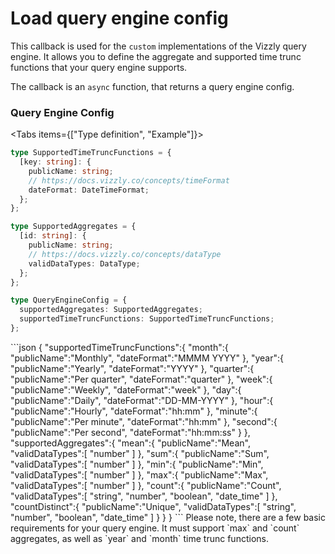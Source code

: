 
# Load query engine config

This callback is used for the `custom` implementations of the Vizzly query engine. It allows you to define the
aggregate and supported time trunc functions that your query engine supports.

The callback is an `async` function, that returns a query engine config.

### Query Engine Config

<Tabs items={["Type definition", "Example"]}>
  <Tab>

```typescript
type SupportedTimeTruncFunctions = {
  [key: string]: {
    publicName: string;
    // https://docs.vizzly.co/concepts/timeFormat
    dateFormat: DateTimeFormat;
  };
};

type SupportedAggregates = {
  [id: string]: {
    publicName: string;
    // https://docs.vizzly.co/concepts/dataType
    validDataTypes: DataType;
  };
};

type QueryEngineConfig = {
  supportedAggregates: SupportedAggregates;
  supportedTimeTruncFunctions: SupportedTimeTruncFunctions;
};
```

  </Tab>
  <Tab>
```json
{
  "supportedTimeTruncFunctions":{
    "month":{
        "publicName":"Monthly",
        "dateFormat":"MMMM YYYY"
    },
    "year":{
        "publicName":"Yearly",
        "dateFormat":"YYYY"
    },
    "quarter":{
        "publicName":"Per quarter",
        "dateFormat":"quarter"
    },
    "week":{
        "publicName":"Weekly",
        "dateFormat":"week"
    },
    "day":{
        "publicName":"Daily",
        "dateFormat":"DD-MM-YYYY"
    },
    "hour":{
        "publicName":"Hourly",
        "dateFormat":"hh:mm"
    },
    "minute":{
        "publicName":"Per minute",
        "dateFormat":"hh:mm"
    },
    "second":{
        "publicName":"Per second",
        "dateFormat":"hh:mm:ss"
    }
  },
  "supportedAggregates":{
    "mean":{
        "publicName":"Mean",
        "validDataTypes":[
          "number"
        ]
    },
    "sum":{
        "publicName":"Sum",
        "validDataTypes":[
          "number"
        ]
    },
    "min":{
        "publicName":"Min",
        "validDataTypes":[
          "number"
        ]
    },
    "max":{
        "publicName":"Max",
        "validDataTypes":[
          "number"
        ]
    },
    "count":{
        "publicName":"Count",
        "validDataTypes":[
          "string",
          "number",
          "boolean",
          "date_time"
        ]
    },
    "countDistinct":{
        "publicName":"Unique",
        "validDataTypes":[
          "string",
          "number",
          "boolean",
          "date_time"
        ]
    }
  }
}
```
  </Tab>
</Tabs>

<Callout emoji="❗">
  Please note, there are a few basic requirements for your query engine. It must
  support `max` and `count` aggregates, as well as `year` and `month` time trunc
  functions.
</Callout>
